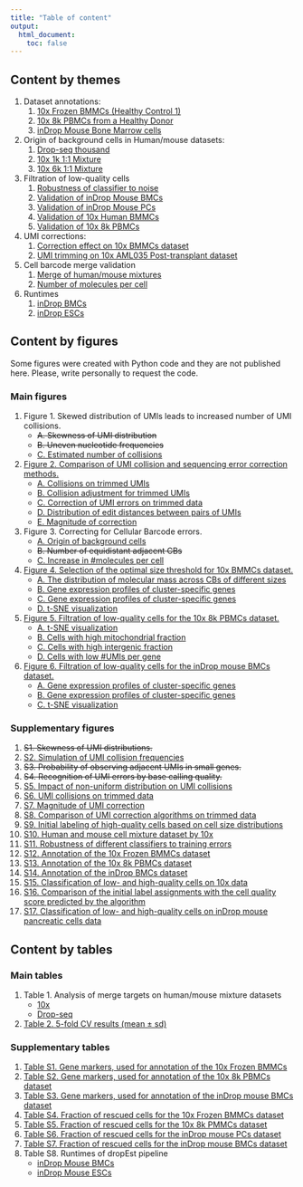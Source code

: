 ```yaml
---
title: "Table of content"
output:
  html_document:
    toc: false
---
```


## Content by themes

1. Dataset annotations:
    1. [10x Frozen BMMCs (Healthy Control 1)](annotation__annotation_bmmc1.html)
    2. [10x 8k PBMCs from a Healthy Donor](annotation__annotation_pbmc8k.html)
    3. [inDrop Mouse Bone Marrow cells](annotation__annotation_bmc.html)
2. Origin of background cells in Human/mouse datasets:
    1. [Drop-seq thousand](human_mouse__hm_drop_seq.html)
    2. [10x 1k 1:1 Mixture](human_mouse__hm_10x_1k.html)
    3. [10x 6k 1:1 Mixture](human_mouse__hm_10x_6k.html)
3. Filtration of low-quality cells
    1. [Robustness of classifier to noise](low_quality_cells__label_noise_robustness.html)
    2. [Validation of inDrop Mouse BMCs](low_quality_cells__validation_bmc.html)
    3. [Validation of inDrop Mouse PCs](low_quality_cells__validation_mouse_pcs.html)
    4. [Validation of 10x Human BMMCs](low_quality_cells__validation_bmmc1.html)
    5. [Validation of 10x 8k PBMCs](low_quality_cells__validation_pbmc8k.html)
4. UMI corrections:
    1. [Correction effect on 10x BMMCs dataset](umi_correction__umi_bmmc1.html)
    2. [UMI trimming on 10x AML035 Post-transplant dataset](umi_correction__trim_aml_035_post.html)
5. Cell barcode merge validation
    1. [Merge of human/mouse mixtures](cell_barcode_correction__merge_targets_mixture.html)
    2. [Number of molecules per cell](cell_barcode_correction__size_gain.html)
    
6. Runtimes
    1. [inDrop BMCs](runtimes__indrop_bmc.html)
    2. [inDrop ESCs](runtimes__indrop_esc.html)

## Content by figures
Some figures were created with Python code and they are not published here. Please, write personally to request the code.

### Main figures
1. Figure 1. Skewed distribution of UMIs leads to increased number of UMI collisions.
    * ~~A. Skewness of UMI distribution~~
    * ~~B. Uneven nucleotide frequencies~~
    * [C. Estimated number of collisions](umi_correction__trimmed_collisions.html#main_figure)
2. [Figure 2. Comparison of UMI collision and sequencing error correction methods.](umi_correction__trim_aml_035_post.html#complete_figure)
    * [A. Collisions on trimmed UMIs](umi_correction__trim_aml_035_post.html#figure_a)
    * [B. Collision adjustment for trimmed UMIs](umi_correction__trim_aml_035_post.html#figure_b)
    * [C. Correction of UMI errors on trimmed data](umi_correction__trim_aml_035_post.html#figure_c)
    * [D. Distribution of edit distances between pairs of UMIs](umi_correction__umi_bmmc1.html#edit_distances)
    * [E. Magnitude of correction](umi_correction__umi_bmmc1.html#subset_for_main_figure)
3. Figure 3. Correcting for Cellular Barcode errors.
    * [A. Origin of background cells](human_mouse__hm_drop_seq.html#figure)
    * ~~B. Number of equidistant adjacent CBs~~
    * [C. Increase in #molecules per cell](cell_barcode_correction__size_gain.html#figure)
4. [Figure 4. Selection of the optimal size threshold for 10x BMMCs dataset.](low_quality_cells__validation_bmmc1.html#final_figure)
    * [A. The distribution of molecular mass across CBs of different sizes](low_quality_cells__validation_bmmc1.html#plots)
    * [B. Gene expression profiles of cluster-specific genes](low_quality_cells__validation_bmmc1.html#plots)
    * [C. Gene expression profiles of cluster-specific genes](low_quality_cells__validation_bmmc1.html#plots)
    * [D. t-SNE visualization](low_quality_cells__validation_bmmc1.html#rescued_cells)
5. [Figure 5. Filtration of low-quality cells for the 10x 8k PBMCs dataset.](low_quality_cells__validation_pbmc8k.html#final_figure)
    * [A. t-SNE visualization](low_quality_cells__validation_pbmc8k.html#t-sne_with_noise)
    * [B. Cells with high mitochondrial fraction](low_quality_cells__validation_pbmc8k.html#error_sources)
    * [C. Cells with high intergenic fraction](low_quality_cells__validation_pbmc8k.html#error_sources)
    * [D. Cells with low #UMIs per gene](low_quality_cells__validation_pbmc8k.html#error_sources)
6. [Figure 6. Filtration of low-quality cells for the inDrop mouse BMCs dataset.](low_quality_cells__validation_bmc.html#figure)
    * [A. Gene expression profiles of cluster-specific genes](low_quality_cells__validation_bmc.html#heatmaps)
    * [B. Gene expression profiles of cluster-specific genes](low_quality_cells__validation_bmc.html#heatmaps)
    * [C. t-SNE visualization](low_quality_cells__validation_bmc.html#rescued_cells)

### Supplementary figures
1. ~~S1. Skewness of UMI distributions.~~
2. [S2. Simulation of UMI collision frequencies](umi_correction__umi_collisions.html#complete_figure)
3. ~~S3. Probability of observing adjacent UMIs in small genes.~~
4. ~~S4. Recognition of UMI errors by base calling quality.~~
5. [S5. Impact of non-uniform distribution on UMI collisions](umi_correction__trimmed_collisions.html#complete_figure)
6. [S6. UMI collisions on trimmed data](umi_correction__trim_aml_035_post.html#supp_figure_collisions)
7. [S7. Magnitude of UMI correction](umi_correction__umi_bmmc1.html#normalized_expression)
8. [S8. Comparison of UMI correction algorithms on trimmed data](umi_correction__trim_aml_035_post.html#supp_figure_corrections)
9. [S9. Initial labeling of high-quality cells based on cell size distributions](low_quality_cells__validation_mouse_pc.html#number_of_cells)
10. [S10. Human and mouse cell mixture dataset by 10x](human_mouse__hm_10x_6k.html#figure)
11. [S11. Robustness of different classifiers to training errors](low_quality_cells__label_noise_robustness.html#complete_figure)
12. [S12. Annotation of the 10x Frozen BMMCs dataset](annotation__annotation_bmmc1.html#expression_plots)
13. [S13. Annotation of the 10x 8k PBMCs dataset](annotation__annotation_pbmc8k.html#expression_plots)
14. [S14. Annotation of the inDrop BMCs dataset](annotation__annotation_bmc.html#expression_plots)
15. [S15. Classification of low- and high-quality cells on 10x data](low_quality_cells__validation_pbmc8k.html#supplementary_figure)
16. [S16. Comparison of the initial label assignments with the cell quality score predicted by the algorithm](low_quality_cells__validation_pbmc8k.html#initial_labels_and_scores)
17. [S17. Classification of low- and high-quality cells on inDrop mouse pancreatic cells data](low_quality_cells__validation_mouse_pc.html#figure)
    
## Content by tables
### Main tables
1. Table 1. Analysis of merge targets on human/mouse mixture datasets
    * [10x](cell_barcode_correction__merge_targets_mixture.html#10x)
    * [Drop-seq](cell_barcode_correction__merge_targets_mixture.html#drop-seq)
2. [Table 2. 5-fold CV results (mean ± sd)](low_quality_cells__label_noise_robustness.html#cv_on_labeled_data)

### Supplementary tables
1. [Table S1. Gene markers, used for annotation of the 10x Frozen BMMCs](annotation__annotation_bmmc1.html#all_markers)
2. [Table S2. Gene markers, used for annotation of the 10x 8k PBMCs dataset](annotation__annotation_pbmc8k.html#all_markers)
3. [Table S3. Gene markers, used for annotation of the inDrop mouse BMCs dataset](annotation__annotation_bmc.html#cell_type_markers)
4. [Table S4. Fraction of rescued cells for the 10x Frozen BMMCs dataset](low_quality_cells__validation_bmmc1.html#number_of_rescued_cells_per_cluster)
5. [Table S5. Fraction of rescued cells for the 10x 8k PMMCs dataset](low_quality_cells__validation_pbmc8k.html#number_of_rescued_cells_per_cluster)
6. [Table S6. Fraction of rescued cells for the inDrop mouse PCs dataset](low_quality_cells__validation_mouse_pc.html#number_of_rescued_cells_per_cluster)
7. [Table S7. Fraction of rescued cells for the inDrop mouse BMCs dataset](low_quality_cells__validation_bmc.html#number_of_rescued_cells_per_cluster)
8. Table S8. Runtimes of dropEst pipeline
    * [inDrop Mouse BMCs](runtimes__indrop_bmc.html)
    * [inDrop Mouse ESCs](runtimes__indrop_esc.html)
